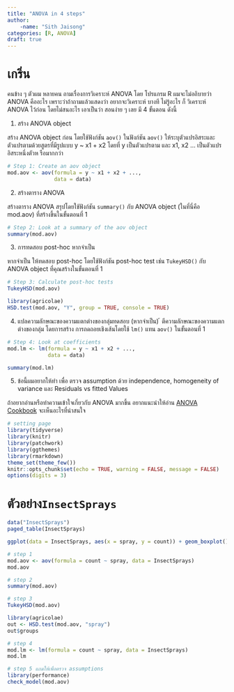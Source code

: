 ```yaml
---
title: "ANOVA in 4 steps"
author: 
    -name: "Sith Jaisong"
categories: [R, ANOVA]
draft: true
---
```


# เกริ่น
คนข้าง ๆ ตัวผม หลายคน ถามเรื่องการวิเคราะห์ ANOVA โดย โปรแกรม R ผมจะไม่อถิบายว่า ANOVA คืออะไร เพราะว่าถ้าถามแล้วแสดงว่า อยากจะวิเคราะห์ บางที ไม่รู้อะไร ก็ วิเคราะห์ ANOVA ไว้ก่อน โดยไม่สนอะไร เอาเป็นว่า สอนง่าย ๆ เลย  มี 4 ขั้นตอน ดังนี้

1. สร้าง ANOVA object

สร้าง ANOVA object ก่อน โดยใช้ฟังก์ชัน `aov()` ในฟังก์ชัน `aov()` ให้ระบุตัวแปรอิสระและตัวแปรตามด้วยสูตรที่มีรูปแบบ y ~ x1 + x2 โดยที่ y เป็นตัวแปรตาม และ x1, x2 … เป็นตัวแปรอิสระหนึ่งตัวห
รือมากกว่า
```r
# Step 1: Create an aov object
mod.aov <- aov(formula = y ~ x1 + x2 + ...,
               data = data)
```
2. สร้างตาราง ANOVA  

สร้างตาราง ANOVA สรุปโดยใช้ฟังก์ชัน `summary()` กับ ANOVA object (ในที่นี่คือ mod.aov) ที่สร้างขึ้นในขั้นตอนที่ 1
```r
# Step 2: Look at a summary of the aov object
summary(mod.aov)
```

3. การทดสอบ post-hoc หากจำเป็น

หากจำเป็น ให้ทดสอบ post-hoc โดยใช้ฟังก์ชัน post-hoc test เช่น `TukeyHSD()` กับ ANOVA object ที่คุณสร้างในขั้นตอนที่ 1
```r
# Step 3: Calculate post-hoc tests
TukeyHSD(mod.aov)
```

```r
library(agricolae)
HSD.test(mod.aov, "Y", group = TRUE, console = TRUE)
```

4. แปลความลักษณะของความแตกต่างของกลุ่มทดสอบ (หากจำเป็น)
้
ตีความลักษณะของความแตกต่างของกลุ่ม โดยการสร้าง การถดถอยเชิงเส้นโดยใช้ `lm()` แทน `aov()` ในขั้นตอนที่ 1
```r
# Step 4: Look at coefficients
mod.lm <- lm(formula = y ~ x1 + x2 + ...,
             data = data)

summary(mod.lm)
```
5. ข้อนี้ผมอยากให้ทำ เพื่อ ตรวจ assumption ด้วย independence, homogeneity of variance และ Residuals vs fitted Values

ถ้าอยากอ่านหรือทำความเข้าใจเกี่ยวกับ ANOVA มากขึ้น อยากแนะนำให้อ่าน [ANOVA Cookbook](https://benwhalley.github.io/just-enough-r/anova-cookbook.html#howell-factorial-example) จะเห็นอะไรที่น่าสนใจ


```r
# setting page 
library(tidyverse)
library(knitr)
library(patchwork)
library(ggthemes)
library(rmarkdown)
theme_set(theme_few())
knitr::opts_chunk$set(echo = TRUE, warning = FALSE, message = FALSE)
options(digits = 3)
```

# ตัวอย่าง`InsectSprays`

```r
data("InsectSprays")
paged_table(InsectSprays)
```

```r
ggplot(data = InsectSprays, aes(x = spray, y = count)) + geom_boxplot()
```

```r
# step 1
mod.aov <- aov(formula = count ~ spray, data = InsectSprays)
mod.aov
```

```r
# step 2
summary(mod.aov)
```

```r
# step 3
TukeyHSD(mod.aov)
```

```r
library(agricolae)
out <- HSD.test(mod.aov, "spray")
out$groups
```

```r
# step 4
mod.lm <- lm(formula = count ~ spray, data = InsectSprays)
mod.lm
```

```r
# step 5 แถมให้เพื่อตรวจ assumptions
library(performance)
check_model(mod.aov)
```
